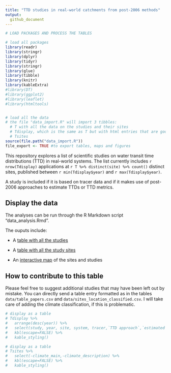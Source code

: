 ```yaml
---
title: "TTD studies in real-world catchments from post-2006 methods"
output: 
  github_document
---
```


```r

# LOAD PACKAGES AND PROCESS THE TABLES

# load all packages 
library(readr)
library(stringr)
library(dplyr)
library(tidyr)
library(stringr)
library(glue)
library(tibble)
library(knitr)
library(kableExtra)
#library(DT)
#library(ggplot2)
#library(leaflet)
#library(htmltools)


# load all the data 
# the file "data_import.R" will import 3 tibbles:
  # T with all the data on the studies and their sites
  # Tdisplay, which is the same as T but with html entries that are good for html display
  # Tsites
source(file.path("data_import.R"))
file_export <- TRUE #to export tables, maps and figures
```

This repository explores a list of scientific studies on water transit time distributions (TTD) in real-world systems. The list currently includes `r nrow(Tdisplay)` applications at `r T %>% distinct(site) %>% count()` distinct sites, published between `r min(Tdisplay$year)` and `r max(Tdisplay$year)`.

A study is included if it is based on tracer data and if it makes use of post-2006 approaches to estimate TTDs or TTD metrics.


## Display the data

The analyses can be run through the R Markdown script "data_analysis.Rmd".

The ouputs include:

- A [table with all the studies](https://github.com/pbenettin/TTDstudies/blob/main/outputs/Table_studies.html)

- A [table with all the study sites](https://github.com/pbenettin/TTDstudies/blob/main/outputs/Table_sites.html)

- An [interactive map](https://github.com/pbenettin/TTDstudies/blob/main/outputs/Map.html) of the sites and studies


## How to contribute to this table

Please feel free to suggest additional studies that may have been left out by mistake. You can directly send a table entry formatted as in the tables `data/table_papers.csv` and `data/sites_location_classified.csv`. I will take care of adding the climate classification, if this is problematic.





```r
# display as a table
# Tdisplay %>% 
#   arrange(desc(year)) %>% 
#   select(study, year, site, system, tracer,`TTD approach`,`estimated age metric`) %>% #select just some variables for display
#   kbl(escape=FALSE) %>%
#   kable_styling()
```



```r
# display as a table
# Tsites %>% 
#   select(-climate_main,-climate_description) %>% 
#   kbl(escape=FALSE) %>%
#   kable_styling()
```




